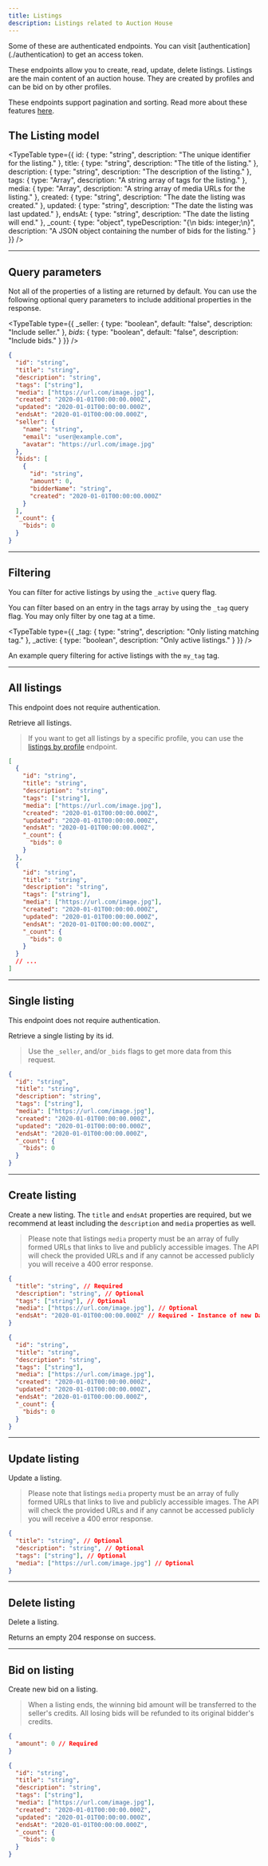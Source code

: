 ```yaml
---
title: Listings
description: Listings related to Auction House
---
```



<Callout variant="warning">
  Some of these are authenticated endpoints. You can visit [authentication](./authentication) to get an access token.
</Callout>

These endpoints allow you to create, read, update, delete listings. Listings are the main content of an auction house. They are created by profiles and can be bid on by other profiles.

These endpoints support pagination and sorting. Read more about these features [here](../pagination-sorting).

## The Listing model

<TypeTable
  type={{
    id: { type: "string", description: "The unique identifier for the listing." },
    title: { type: "string", description: "The title of the listing." },
    description: { type: "string", description: "The description of the listing." },
    tags: { type: "Array<string>", description: "A string array of tags for the listing." },
    media: { type: "Array<string>", description: "A string array of media URLs for the listing." },
    created: { type: "string", description: "The date the listing was created." },
    updated: { type: "string", description: "The date the listing was last updated." },
    endsAt: { type: "string", description: "The date the listing will end." },
    _count: {
      type: "object",
      typeDescription: "{\n  bids: integer;\n}",
      description: "A JSON object containing the number of bids for the listing."
    }
  }}
/>

<Hr />

## Query parameters

Not all of the properties of a listing are returned by default. You can use the following optional query parameters to include additional properties in the response.

<TypeTable
  type={{
    _seller: { type: "boolean", default: "false", description: "Include seller." },
    _bids_: { type: "boolean", default: "false", description: "Include bids." }
  }}
/>

```json title="Example with all optional query parameters"
{
  "id": "string",
  "title": "string",
  "description": "string",
  "tags": ["string"],
  "media": ["https://url.com/image.jpg"],
  "created": "2020-01-01T00:00:00.000Z",
  "updated": "2020-01-01T00:00:00.000Z",
  "endsAt": "2020-01-01T00:00:00.000Z",
  "seller": {
    "name": "string",
    "email": "user@example.com",
    "avatar": "https://url.com/image.jpg"
  },
  "bids": [
    {
      "id": "string",
      "amount": 0,
      "bidderName": "string",
      "created": "2020-01-01T00:00:00.000Z"
    }
  ],
  "_count": {
    "bids": 0
  }
}
```

<Hr />

## Filtering

You can filter for active listings by using the `_active` query flag.

You can filter based on an entry in the tags array by using the `_tag` query flag. You may only filter by one tag at a time.

<TypeTable
  type={{
    _tag: { type: "string", description: "Only listing matching tag." },
    _active: { type: "boolean", description: "Only active listings." }
  }}
/>

An example query filtering for active listings with the `my_tag` tag.

<EndpointDetails path="/auction/listings?_tag=my_tag&_active=true" />

<Hr />

## All listings

<Callout variant="info">This endpoint does not require authentication.</Callout>

<EndpointDetails path="/auction/listings" />

Retrieve all listings.

> If you want to get all listings by a specific profile, you can use the [listings by profile](./profiles#all-listings-by-profile) endpoint.

```json title="Response"
[
  {
    "id": "string",
    "title": "string",
    "description": "string",
    "tags": ["string"],
    "media": ["https://url.com/image.jpg"],
    "created": "2020-01-01T00:00:00.000Z",
    "updated": "2020-01-01T00:00:00.000Z",
    "endsAt": "2020-01-01T00:00:00.000Z",
    "_count": {
      "bids": 0
    }
  },
  {
    "id": "string",
    "title": "string",
    "description": "string",
    "tags": ["string"],
    "media": ["https://url.com/image.jpg"],
    "created": "2020-01-01T00:00:00.000Z",
    "updated": "2020-01-01T00:00:00.000Z",
    "endsAt": "2020-01-01T00:00:00.000Z",
    "_count": {
      "bids": 0
    }
  }
  // ...
]
```

<Hr />

## Single listing

<Callout variant="info">This endpoint does not require authentication.</Callout>

<EndpointDetails path="/auction/listings/<id>" />

Retrieve a single listing by its id.

> Use the `_seller`, and/or `_bids` flags to get more data from this request.

```json title="Response"
{
  "id": "string",
  "title": "string",
  "description": "string",
  "tags": ["string"],
  "media": ["https://url.com/image.jpg"],
  "created": "2020-01-01T00:00:00.000Z",
  "updated": "2020-01-01T00:00:00.000Z",
  "endsAt": "2020-01-01T00:00:00.000Z",
  "_count": {
    "bids": 0
  }
}
```

<Hr />

## Create listing

<EndpointDetails method="POST" path="/auction/listings" />

Create a new listing. The `title` and `endsAt` properties are required, but we recommend at least including the `description` and `media` properties as well.

> Please note that listings `media` property must be an array of fully formed URLs that links to live and publicly accessible images. The API will check the provided URLs and if any cannot be accessed publicly you will receive a 400 error response.

```json title="Request"
{
  "title": "string", // Required
  "description": "string", // Optional
  "tags": ["string"], // Optional
  "media": ["https://url.com/image.jpg"], // Optional
  "endsAt": "2020-01-01T00:00:00.000Z" // Required - Instance of new Date()
}
```

```json title="Response"
{
  "id": "string",
  "title": "string",
  "description": "string",
  "tags": ["string"],
  "media": ["https://url.com/image.jpg"],
  "created": "2020-01-01T00:00:00.000Z",
  "updated": "2020-01-01T00:00:00.000Z",
  "endsAt": "2020-01-01T00:00:00.000Z",
  "_count": {
    "bids": 0
  }
}
```

<Hr />

## Update listing

<EndpointDetails method="PUT" path="/auction/listings/<id>" />

Update a listing.

> Please note that listings `media` property must be an array of fully formed URLs that links to live and publicly accessible images. The API will check the provided URLs and if any cannot be accessed publicly you will receive a 400 error response.

```json title="Request"
{
  "title": "string", // Optional
  "description": "string", // Optional
  "tags": ["string"], // Optional
  "media": ["https://url.com/image.jpg"] // Optional
}
```

<Hr />

## Delete listing

<EndpointDetails method="DELETE" path="/auction/listings/<id>" />

Delete a listing.

Returns an empty 204 response on success.

<Hr />

## Bid on listing

<EndpointDetails method="POST" path="/auction/listings/<id>/bids" />

Create new bid on a listing.

> When a listing ends, the winning bid amount will be transferred to the seller's credits. All losing bids will be refunded to its original bidder's credits.

```json title="Request"
{
  "amount": 0 // Required
}
```

```json title="Response"
{
  "id": "string",
  "title": "string",
  "description": "string",
  "tags": ["string"],
  "media": ["https://url.com/image.jpg"],
  "created": "2020-01-01T00:00:00.000Z",
  "updated": "2020-01-01T00:00:00.000Z",
  "endsAt": "2020-01-01T00:00:00.000Z",
  "_count": {
    "bids": 0
  }
}
```
